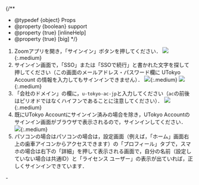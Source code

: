 
{/**
  * @typedef {object} Props
  * @property {boolean} support
  * @property {true} [inlineHelp]
  * @property {true} [big]
  */}

1. Zoomアプリを開き，「サインイン」ボタンを押してください．
   <If cond={props.big}>
     ![](/zoom/signin/4.png){:.medium}
   </If>
2. サインイン画面で，「SSO」または「SSOで続行」と書かれた文字を探して押してください<If cond={props.big}>（この画面のメールアドレス・パスワード欄に UTokyo Account の情報を入力してもサインインできません）</If>．
   <If cond={props.big}>
     ![](/zoom/signin/5.png){:.medium}
     ![](/zoom/signin/6.png){:.medium}
   </If>
3. 「会社のドメイン」の欄に，`u-tokyo-ac-jp`と入力してください（`ac`の前後はピリオドではなくハイフンであることに注意してください）．
   <If cond={props.big}>
     ![](/zoom/signin/7.png){:.medium}
   </If>
4. 既にUTokyo Accountにサインイン済みの場合を除き，UTokyo Accountのサインイン画面がブラウザで表示されるので，サインインしてください．
   <If cond={props.big}>
     ![](/zoom/signin/2.png){:.medium}
   </If>
   <If cond={props.inlineHelp}>
     <SigninAppHelpDomain type="details" />
   </If>
5. パソコンの場合はパソコンの場合は，設定画面（例えば，「ホーム」画面右上の歯車アイコンからアクセスできます）の「プロフィール」タブで，スマホの場合は右下の「詳細」を押して表示される画面で，自分の名前（設定していない場合は共通ID）と「ライセンス ユーザー」の表示が出ていれば，正しくサインインできています．

<If cond={props.inlineHelp}>
  <Support lang="ja" show={props.support} />
  <Help lang="ja" support={props.support}  slot="else">
    - <SigninAppHelpDomain type="oneline" />
  </Help>
</If>
